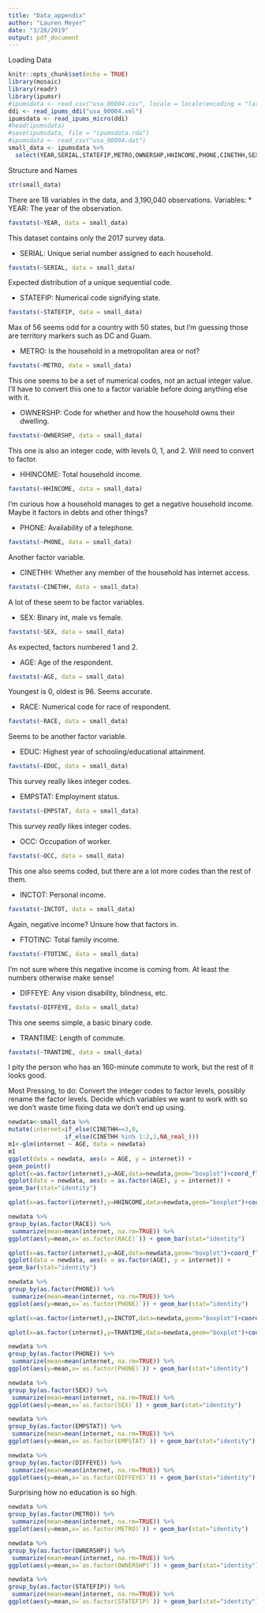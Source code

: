 ```yaml
---
title: "Data_appendix"
author: "Lauren Meyer"
date: "3/28/2019"
output: pdf_document
---
```

Loading Data
```r
knitr::opts_chunk$set(echo = TRUE)
library(mosaic)
library(readr)
library(ipumsr)
#ipumsdata <- read_csv("usa_00004.csv", locale = locale(encoding = "latin1"))
ddi <- read_ipums_ddi("usa_00004.xml")
ipumsdata <- read_ipums_micro(ddi)
#head(ipumsdata)
#save(ipumsdata, file = "ipumsdata.rda")
#ipumsdata <- read_csv("usa_00004.dat")
small_data <- ipumsdata %>%
  select(YEAR,SERIAL,STATEFIP,METRO,OWNERSHP,HHINCOME,PHONE,CINETHH,SEX,AGE,RACE,EDUC,EMPSTAT,OCC,INCTOT,FTOTINC,DIFFEYE,TRANTIME)
```

Structure and Names
```r
str(small_data)
```
There are 18 variables in the data, and 3,190,040 observations.
Variables: 
* YEAR: The year of the observation.
```r
favstats(~YEAR, data = small_data)
```
This dataset contains only the 2017 survey data. 

* SERIAL: Unique serial number assigned to each household.
```r
favstats(~SERIAL, data = small_data)
```
Expected distribution of a unique sequential code.

* STATEFIP: Numerical code signifying state. 
```r
favstats(~STATEFIP, data = small_data)
```
Max of 56 seems odd for a country with 50 states, but I'm guessing those are territory markers such as DC and Guam. 

* METRO: Is the household in a metropolitan area or not?
```r
favstats(~METRO, data = small_data)
```
This one seems to be a set of numerical codes, not an actual integer value. I'll have to convert this one to a factor variable before doing anything else with it.

* OWNERSHP: Code for whether and how the household owns their dwelling.
```r
favstats(~OWNERSHP, data = small_data)
```
This one is also an integer code, with levels 0, 1, and 2. Will need to convert to factor.

* HHINCOME: Total household income.
```r
favstats(~HHINCOME, data = small_data)
```
I'm curious how a household manages to get a negative household income. Maybe it factors in debts and other things?

* PHONE: Availability of a telephone.
```r
favstats(~PHONE, data = small_data)
```
Another factor variable. 

* CINETHH: Whether any member of the household has internet access.
```r
favstats(~CINETHH, data = small_data)
```
A lot of these seem to be factor variables.

* SEX: Binary int, male vs female.
```r
favstats(~SEX, data = small_data)
```
As expected, factors numbered 1 and 2. 

* AGE: Age of the respondent.
```r
favstats(~AGE, data = small_data)
```
Youngest is 0, oldest is 96. Seems accurate.

* RACE: Numerical code for race of respondent.
```r
favstats(~RACE, data = small_data)
```
Seems to be another factor variable. 

* EDUC: Highest year of schooling/educational attainment.
```r
favstats(~EDUC, data = small_data)
```
This survey really likes integer codes.

* EMPSTAT: Employment status. 
```r
favstats(~EMPSTAT, data = small_data)
```
This survey *really* likes integer codes.

* OCC: Occupation of worker.
```r
favstats(~OCC, data = small_data)
```
This one also seems coded, but there are a lot more codes than the rest of them.

* INCTOT: Personal income. 
```r
favstats(~INCTOT, data = small_data)
```
Again, negative income? Unsure how that factors in. 

* FTOTINC: Total family income.
```r
favstats(~FTOTINC, data = small_data)
```
I'm not sure where this negative income is coming from. At least the numbers otherwise make sense!

* DIFFEYE: Any vision disability, blindness, etc.
```r
favstats(~DIFFEYE, data = small_data)
```
This one seems simple, a basic binary code. 

* TRANTIME: Length of commute. 
```r
favstats(~TRANTIME, data = small_data)
```
I pity the person who has an 160-minute commute to work, but the rest of it looks good. 

Most Pressing, to do:
Convert the integer codes to factor levels, possibly rename the factor levels. 
Decide which variables we want to work with so we don't waste time fixing data we don't end up using.

```r
newdata<-small_data %>%
mutate(internet=if_else(CINETHH==3,0,
                if_else(CINETHH %in% 1:2,1,NA_real_)))
m1<-glm(internet ~ AGE, data = newdata)
m1
ggplot(data = newdata, aes(x = AGE, y = internet)) +
geom_point() 
qplot(x=as.factor(internet),y=AGE,data=newdata,geom="boxplot")+coord_flip()
ggplot(data = newdata, aes(x = as.factor(AGE), y = internet)) +
geom_bar(stat="identity")
```
```r
qplot(x=as.factor(internet),y=HHINCOME,data=newdata,geom="boxplot")+coord_flip()

```

```r
newdata %>%
group_by(as.factor(RACE)) %>%
 summarize(mean=mean(internet, na.rm=TRUE)) %>%
ggplot(aes(y=mean,x=`as.factor(RACE)`)) + geom_bar(stat="identity")

qplot(x=as.factor(internet),y=AGE,data=newdata,geom="boxplot")+coord_flip()
ggplot(data = newdata, aes(x = as.factor(AGE), y = internet)) +
geom_bar(stat="identity")

```
```r
newdata %>%
group_by(as.factor(PHONE)) %>%
 summarize(mean=mean(internet, na.rm=TRUE)) %>%
ggplot(aes(y=mean,x=`as.factor(PHONE)`)) + geom_bar(stat="identity")
```
```r
qplot(x=as.factor(internet),y=INCTOT,data=newdata,geom="boxplot")+coord_flip()
```
```r
qplot(x=as.factor(internet),y=TRANTIME,data=newdata,geom="boxplot")+coord_flip()
```

```r
newdata %>%
group_by(as.factor(PHONE)) %>%
 summarize(mean=mean(internet, na.rm=TRUE)) %>%
ggplot(aes(y=mean,x=`as.factor(PHONE)`)) + geom_bar(stat="identity")
```


```r
newdata %>%
group_by(as.factor(SEX)) %>%
 summarize(mean=mean(internet, na.rm=TRUE)) %>%
ggplot(aes(y=mean,x=`as.factor(SEX)`)) + geom_bar(stat="identity")

```
```r
newdata %>%
group_by(as.factor(EMPSTAT)) %>%
 summarize(mean=mean(internet, na.rm=TRUE)) %>%
ggplot(aes(y=mean,x=`as.factor(EMPSTAT)`)) + geom_bar(stat="identity")

```
```r
newdata %>%
group_by(as.factor(DIFFEYE)) %>%
 summarize(mean=mean(internet, na.rm=TRUE)) %>%
ggplot(aes(y=mean,x=`as.factor(DIFFEYE)`)) + geom_bar(stat="identity")

```

Surprising how no education is so high.
```r
newdata %>%
group_by(as.factor(METRO)) %>%
 summarize(mean=mean(internet, na.rm=TRUE)) %>%
ggplot(aes(y=mean,x=`as.factor(METRO)`)) + geom_bar(stat="identity")
```

```r
newdata %>%
group_by(as.factor(OWNERSHP)) %>%
 summarize(mean=mean(internet, na.rm=TRUE)) %>%
ggplot(aes(y=mean,x=`as.factor(OWNERSHP)`)) + geom_bar(stat="identity")

```
```r
newdata %>%
group_by(as.factor(STATEFIP)) %>%
 summarize(mean=mean(internet, na.rm=TRUE)) %>%
ggplot(aes(y=mean,x=`as.factor(STATEFIP)`)) + geom_bar(stat="identity")

```